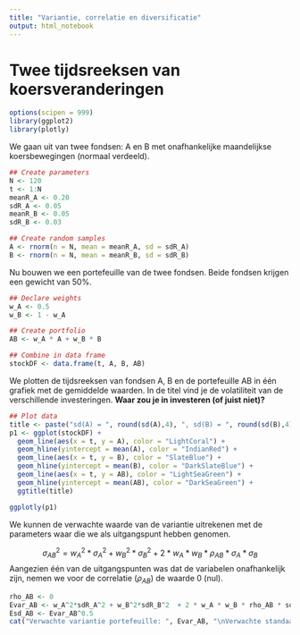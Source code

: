 ```yaml
---
title: "Variantie, correlatie en diversificatie"
output: html_notebook
---
```


# Twee tijdsreeksen van koersveranderingen

```r
options(scipen = 999)
library(ggplot2)
library(plotly)
```

We gaan uit van twee fondsen: A en B met onafhankelijke maandelijkse koersbewegingen (normaal verdeeld). 

```r
## Create parameters
N <- 120
t <- 1:N
meanR_A <- 0.20
sdR_A <- 0.05
meanR_B <- 0.05
sdR_B <- 0.03

## Create random samples
A <- rnorm(n = N, mean = meanR_A, sd = sdR_A)
B <- rnorm(n = N, mean = meanR_B, sd = sdR_B)
```


Nu bouwen we een portefeuille van de twee fondsen. Beide fondsen krijgen een gewicht van 50%.
```r
## Declare weights
w_A <- 0.5
w_B <- 1 - w_A

## Create portfolio
AB <- w_A * A + w_B * B

## Combine in data frame
stockDF <- data.frame(t, A, B, AB)
```

We plotten de tijdsreeksen van fondsen A, B en de portefeuille AB in één grafiek met de gemiddelde waarden. In de titel vind je de volatiliteit van de verschillende investeringen. **Waar zou je in investeren (of juist niet)?**
```r
## Plot data
title <- paste("sd(A) = ", round(sd(A),4), ", sd(B) = ", round(sd(B),4), ", sd(AB) = ", round(sd(AB),4))
p1 <- ggplot(stockDF) +
  geom_line(aes(x = t, y = A), color = "LightCoral") +
  geom_hline(yintercept = mean(A), color = "IndianRed") +
  geom_line(aes(x = t, y = B), color = "SlateBlue") +
  geom_hline(yintercept = mean(B), color = "DarkSlateBlue") +
  geom_line(aes(x = t, y = AB), color = "LightSeaGreen") +
  geom_hline(yintercept = mean(AB), color = "DarkSeaGreen") +
  ggtitle(title)

ggplotly(p1)
```

We kunnen de verwachte waarde van de variantie uitrekenen met de parameters waar die we als uitgangspunt hebben genomen.

$$\sigma_{AB}^2 = w_A^2*\sigma_A^2+w_B^2*\sigma_B^2+2*w_A*w_B*\rho_{AB}*\sigma_A*\sigma_B$$
Aangezien één van de uitgangspunten was dat de variabelen onafhankelijk zijn, nemen we voor de correlatie ($\rho_{AB}$) de waarde 0 (nul).
```r
rho_AB <- 0
Evar_AB <- w_A^2*sdR_A^2 + w_B^2*sdR_B^2  + 2 * w_A * w_B * rho_AB * sdR_A * sdR_B
Esd_AB <- Evar_AB^0.5
cat("Verwachte variantie portefeuille: ", Evar_AB, "\nVerwachte standaard afwijking portefeuille: ", Esd_AB, "\nWerkelijke standaard afwijking portefeuille: ", round(sd(AB),4))
```

